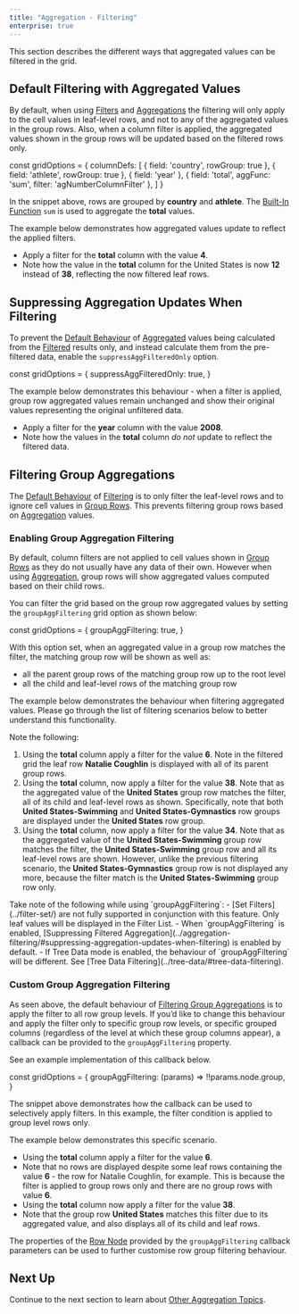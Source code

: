 ```yaml
---
title: "Aggregation - Filtering"
enterprise: true
---
```


This section describes the different ways that aggregated values can be filtered in the grid.

## Default Filtering with Aggregated Values

By default, when using [Filters](/filtering-overview/) and [Aggregations](/aggregation/) the filtering will only apply to the cell values in leaf-level rows, and not to any of the aggregated values in the group rows. Also, when a column filter is applied, the aggregated values shown in the group rows will be updated based on the filtered rows only.

<snippet>
const gridOptions = {
    columnDefs: [
        { field: 'country', rowGroup: true },
        { field: 'athlete', rowGroup: true },
        { field: 'year' },
        { field: 'total', aggFunc: 'sum', filter: 'agNumberColumnFilter' },
    ]
}
</snippet>

In the snippet above, rows are grouped by **country** and **athlete**. The [Built-In Function](/aggregation/#enabling-aggregation) `sum` is used to aggregate the **total** values.

The example below demonstrates how aggregated values update to reflect the applied filters.
- Apply a filter for the **total** column with the value **4**.
- Note how the value in the **total** column for the United States is now **12** instead of **38**, reflecting the now filtered leaf rows.

<GridExampleRunner title='Aggregation and Filters' name='filters' type='generated' options='{ "enterprise": true, "modules": ["clientside", "rowgrouping", "menu", "setfilter"] }'></GridExampleRunner>

## Suppressing Aggregation Updates When Filtering

To prevent the [Default Behaviour](/aggregation-filtering/#default-filtering) of [Aggregated](/aggregation/) values being calculated from the [Filtered](/filtering-overview/) results only, and instead calculate them from the pre-filtered data, enable the `suppressAggFilteredOnly` option.

<snippet>
const gridOptions = {
    suppressAggFilteredOnly: true,
}
</snippet>

The example below demonstrates this behaviour - when a filter is applied, group row aggregated values remain unchanged and show their original values representing the original unfiltered data.
- Apply a filter for the **year** column with the value **2008**.
- Note how the values in the **total** column *do not* update to reflect the filtered data.

<GridExampleRunner title='Suppress Filtered Only' name='suppress-filtered-only' type='generated' options='{ "enterprise": true, "modules": ["clientside", "rowgrouping", "menu", "setfilter"] }'></GridExampleRunner>


## Filtering Group Aggregations

The [Default Behaviour](/aggregation-filtering/#default-filtering) of [Filtering](/filtering-overview/) is to only filter the leaf-level rows and to ignore cell values in [Group Rows](/grouping/). This prevents filtering group rows based on [Aggregation](/aggregation/) values.

### Enabling Group Aggregation Filtering

By default, column filters are not applied to cell values shown in [Group Rows](/grouping/) as they do not usually 
have any data of their own. However when using [Aggregation](/aggregation/), group rows will show aggregated values computed based on their child rows.

You can filter the grid based on the group row aggregated values by setting the `groupAggFiltering` grid option as shown below:

<snippet>
const gridOptions = {
    groupAggFiltering: true,
}
</snippet>

With this option set, when an aggregated value in a group row matches the filter, the matching group row will be shown as well as:

- all the parent group rows of the matching group row up to the root level
- all the child and leaf-level rows of the matching group row

The example below demonstrates the behaviour when filtering aggregated values. Please go through the list of filtering scenarios below to better understand this functionality.

Note the following:
1. Using the **total** column apply a filter for the value **6**. Note in the filtered grid the leaf row **Natalie Coughlin** is displayed with all of its parent group rows.
2. Using the **total** column, now apply a filter for the value **38**. Note that as the aggregated value of the **United States** group row matches the filter, all of its child and leaf-level rows as shown. Specifically, note that both **United States-Swimming** and **United States-Gymnastics** row groups are displayed under the **United States** row group.
3. Using the **total** column, now apply a filter for the value **34**. Note that as the aggregated value of the **United States-Swimming** group row matches the filter, the **United States-Swimming** group row and all its leaf-level rows are shown. However, unlike the previous filtering scenario, the **United States-Gymnastics** group row is not displayed any more, because the filter match is the **United States-Swimming** group row only.

<GridExampleRunner title='Group and Leaf Aggregate Filtering' name='agg-filtering-all' type='generated' options='{ "enterprise": true, "modules": ["clientside", "rowgrouping", "menu", "setfilter"] }'></GridExampleRunner>

<note>
Take note of the following while using `groupAggFiltering`:
- [Set Filters](../filter-set/) are not fully supported in conjunction with this feature. Only leaf values will be displayed in the Filter List.
- When `groupAggFiltering` is enabled, [Suppressing Filtered Aggregation](../aggregation-filtering/#suppressing-aggregation-updates-when-filtering) is enabled by default.
- If Tree Data mode is enabled, the behaviour of `groupAggFiltering` will be different. See [Tree Data Filtering](../tree-data/#tree-data-filtering).
</note>

### Custom Group Aggregation Filtering

As seen above, the default behaviour of [Filtering Group Aggregations](/aggregation-filtering/#filtering-group-aggregations) is to apply the filter to all row group levels. If you’d like to change this behaviour and apply the filter only to specific group row levels, or specific grouped columns (regardless of the level at which these group columns appear), a callback can be provided to the `groupAggFiltering` property.

See an example implementation of this callback below.

<snippet>
const gridOptions = {
    groupAggFiltering: (params) => !!params.node.group,
}
</snippet>

The snippet above demonstrates how the callback can be used to selectively apply filters. In this example, the filter condition is applied to group level rows only. 

The example below demonstrates this specific scenario.
- Using the **total** column apply a filter for the value **6**.
- Note that no rows are displayed despite some leaf rows containing the value **6** - the row for Natalie Coughlin, for example. This is because the filter is applied to group rows only and there are no group rows with value **6**.
- Using the **total** column now apply a filter for the value **38**.
- Note that the group row **United States** matches this filter due to its aggregated value, and also displays all of its child and leaf rows.

<GridExampleRunner title='Group-only Aggregate filtering' name='agg-filtering-group' type='generated' options='{ "enterprise": true, "modules": ["clientside", "rowgrouping", "menu", "setfilter"] }'></GridExampleRunner>

The properties of the [Row Node](/row-object/) provided by the `groupAggFiltering` callback parameters can be used to further customise row group filtering behaviour.

<api-documentation source='resources/reference.json' section="rowNodeAttributes"></api-documentation>

## Next Up

Continue to the next section to learn about [Other Aggregation Topics](/aggregation-other/).